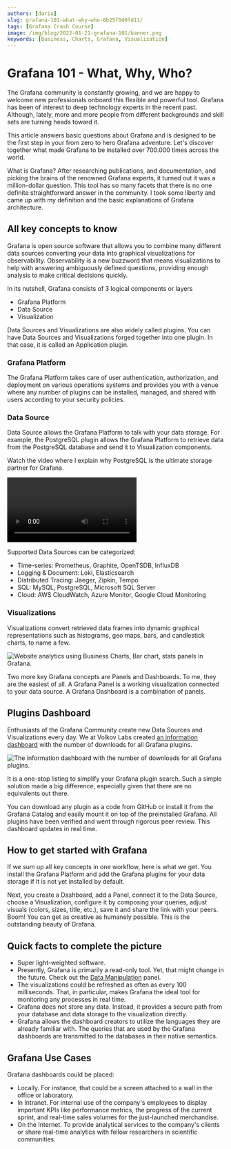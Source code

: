 ```yaml
---
authors: [daria]
slug: grafana-101-what-why-who-6b25f0d0fd11/
tags: [Grafana Crash Course]
image: /img/blog/2022-01-21-grafana-101/banner.png
keywords: [Business, Charts, Grafana, Visualization]
---
```



# Grafana 101 - What, Why, Who?

The Grafana community is constantly growing, and we are happy to welcome new professionals onboard this flexible and powerful tool. Grafana has been of interest to deep technology experts in the recent past. Although, lately, more and more people from different backgrounds and skill sets are turning heads toward it.

This article answers basic questions about Grafana and is designed to be the first step in your from zero to hero Grafana adventure. Let's discover together what made Grafana to be installed over 700.000 times across the world.

What is Grafana? After researching publications, and documentation, and picking the brains of the renowned Grafana experts, it turned out it was a million-dollar question. This tool has so many facets that there is no one definite straightforward answer in the community. I took some liberty and came up with my definition and the basic explanations of Grafana architecture.

## All key concepts to know

Grafana is open source software that allows you to combine many different data sources converting your data into graphical visualizations for observability. Observability is a new buzzword that means visualizations to help with answering ambiguously defined questions, providing enough analysis to make critical decisions quickly.

In its nutshell, Grafana consists of 3 logical components or layers

- Grafana Platform
- Data Source
- Visualization

Data Sources and Visualizations are also widely called plugins. You can have Data Sources and Visualizations forged together into one plugin. In that case, it is called an Application plugin.

### Grafana Platform

The Grafana Platform takes care of user authentication, authorization, and deployment on various operations systems and provides you with a venue where any number of plugins can be installed, managed, and shared with users according to your security policies.

### Data Source

Data Source allows the Grafana Platform to talk with your data storage. For example, the PostgreSQL plugin allows the Grafana Platform to retrieve data from the PostgreSQL database and send it to Visualization components.

Watch the video where I explain why PostgreSQL is the ultimate storage partner for Grafana.

<Video
  src="https://www.youtube.com/embed/SbjIWnrMIgk"
  title="PostgreSQL with Timescale is the ultimate storage partner for Grafana."
/>

Supported Data Sources can be categorized:

- Time-series: Prometheus, Graphite, OpenTSDB, InfluxDB
- Logging & Document: Loki, Elasticsearch
- Distributed Tracing: Jaeger, Zipkin, Tempo
- SQL: MySQL, PostgreSQL, Microsoft SQL Server
- Cloud: AWS CloudWatch, Azure Monitor, Google Cloud Monitoring

### Visualizations

Visualizations convert retrieved data frames into dynamic graphical representations such as histograms, geo maps, bars, and candlestick charts, to name a few.

<Image
  title="Website analytics using Business Charts, Bar chart, stats panels in Grafana."
  src="/img/blog/2022-01-21-grafana-101/visualization.png"
/>

Two more key Grafana concepts are Panels and Dashboards. To me, they are the easiest of all. A Grafana Panel is a working visualization connected to your data source. A Grafana Dashboard is a combination of panels.

## Plugins Dashboard

Enthusiasts of the Grafana Community create new Data Sources and Visualizations every day. We at Volkov Labs created [an information dashboard](https://release.volkovlabs.io/d/hHK1qmpnk/grafana-catalog?orgId=1) with the number of downloads for all Grafana plugins.

<Image
  title="The information dashboard with the number of downloads for all Grafana plugins."
  src="/img/blog/2022-01-21-grafana-101/dashboard.png"
/>

It is a one-stop listing to simplify your Grafana plugin search. Such a simple solution made a big difference, especially given that there are no equivalents out there.

You can download any plugin as a code from GitHub or install it from the Grafana Catalog and easily mount it on top of the preinstalled Grafana. All plugins have been verified and went through rigorous peer review. This dashboard updates in real time.

## How to get started with Grafana

If we sum up all key concepts in one workflow, here is what we get. You install the Grafana Platform and add the Grafana plugins for your data storage if it is not yet installed by default.

Next, you create a Dashboard, add a Panel, connect it to the Data Source, choose a Visualization, configure it by composing your queries, adjust visuals (colors, sizes, title, etc.), save it and share the link with your peers. Boom! You can get as creative as humanely possible. This is the outstanding beauty of Grafana.

## Quick facts to complete the picture

- Super light-weighted software.
- Presently, Grafana is primarily a read-only tool. Yet, that might change in the future. Check out the [Data Manipulation](/plugins/volkovlabs-form-panel) panel.
- The visualizations could be refreshed as often as every 100 milliseconds. That, in particular, makes Grafana the ideal tool for monitoring any processes in real time.
- Grafana does not store any data. Instead, it provides a secure path from your database and data storage to the visualization directly.
- Grafana allows the dashboard creators to utilize the languages they are already familiar with. The queries that are used by the Grafana dashboards are transmitted to the databases in their native semantics.

## Grafana Use Cases

Grafana dashboards could be placed:

- Locally. For instance, that could be a screen attached to a wall in the office or laboratory.
- In Intranet. For internal use of the company's employees to display important KPIs like performance metrics, the progress of the current sprint, and real-time sales volumes for the just-launched merchandise.
- On the Internet. To provide analytical services to the company's clients or share real-time analytics with fellow researchers in scientific communities.
